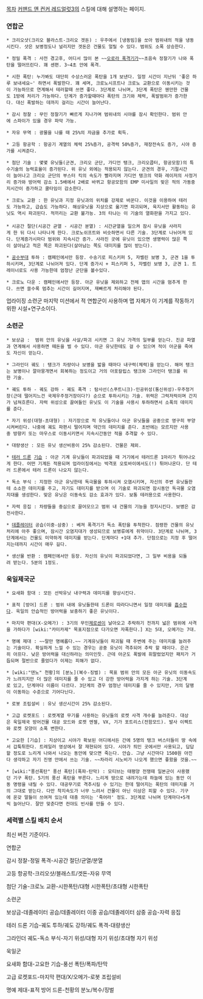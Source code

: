 [[목차]]
[[커맨드 앤 컨커 레드얼럿3]]의 스킬에 대해 설명하는 페이지.


=== 연합군 ===
 * 크리오샷(크리오 블라스트-크리오 겟돈) : 우주에서 [냉동빔]을 쏘아 범위내의 적을 냉동시킨다. 샷은 보병정도나 널리지만 겟돈은 건물도 얼릴 수 있다. 범위도 소폭 상승한다.

 * 정밀 폭격 : 사전 경고후, 어디서 많이 본 ~~[[오로라 폭격기]]가~~초음속 정찰기가 나와 폭탄을 떨어뜨린다. 꽤 센편. 3~4초 안에 폭격.

 * 시한 폭탄: 누가봐도 대단히 수상스러운 폭탄을 1개 보낸다. 일정 시간이 지난뒤 '좋은 하루 보내세요~' 하면서 폭발한다. 꽤 세며, 크로노시프트나 크로노 교환으로 이동시키는 것이 가능하므로 연계해서 테러할때 쓰면 좋다. 3단계로 나뉘며, 3단계 폭탄은 웬만한 건물도 1방에 처리가 가능하다. 단계가 증가할때마다 폭탄의 크기와 체력, 폭발범위가 증가한다. 대신 폭발하는 데까지 걸리는 시간이 늘어난다.

 * 감시 정찰 : 무인 정찰기가 빠르게 지나가며 범위내의 시야를 잠시 확인한다. 범위 안에 스파이가 있을 경우 파악 가능.

 * 자유 무역 : 광물을 나를 때 25%의 자금을 추가로 획득.

 * 고등 항공학 : 항공기 계열의 체력 25%증가, 공격력 50%증가, 재장전속도 증가, 시야 증가를 시켜준다.

 * 첨단 기술 : 몇몇 유닛들(군견, 크리오 군단, 가디언 탱크, 크리오콥터, 항공모함)의 특수기술의 능력효율이 증가된다. 위 유닛 외에는 적용되지 않는다. 군견의 경우, 기절시간이 늘어나고 크리오 군단의 부스터 킥의 속도가 빨라지며 가디언 탱크의 약화 레이저의 사정거리 증가와 방어력 감소 1.5배에서 2배로 바뀌고 항공모함의 EMP 미사일의 맞은 적의 가동중지시간이 증가하고 쿨타임이 감소한다.

 * 크로노 교환 : 한 유닛과 지정 유닛과의 위치를 강제로 바꾼다. 이것을 이용하여 테러도 가능하고, 급습도 가능하다. 해상유닛을 지상으로 옮기면 파괴되며, 육지서만 활동하는 유닛도 역시 파괴된다. 적끼리는 교환 불가능. 3의 타냐는 이 기술의 열화판을 가지고 있다.
 
 * 시공간 절단(시공간 균열 - 시공간 분열) : 시간균열을 일으켜 잠시 유닛을 사라지게 한 뒤 다시 나타나게 한다. 크로노쉬프트와 비슷하면서 다른 기술. 3단계로 나뉘어져 있다. 단계증가시마다 범위와 지속시간 증가. 사라진 곳에 유닛이 있으면 생명력이 많은 쪽이 살아남고 적은 쪽은 파괴된다(살아남는 쪽도 대미지를 많이 받는다).

 * [[공수부대]] 투하 : 캠페인에서만 등장. 수송기로 피스키퍼 5, 자벨린 보병 3, 군견 1을 투하시키며, 3단계로 나뉘어져 있다. 단계 증가시 + 피스키퍼 5, 자벨린 보병 3, 군견 1. 트레이너로도 사용 가능한데 엄청난 군단을 볼수있다.

 * 크로노 다운 : 캠페인에서만 등장. 아군 유닛을 제외하고 전체 맵의 시간을 멈추게 한다. 쓰면 쓸수록 멈추는 시간이 길어지며, 재빠르게 처리해야 된다.
업라이징 소련군 마지막 미션에서 적 연합군이 사용하며 맵 자체가 이 기계를 작동하기 위한 시설+연구소이다.


=== 소련군 ===
 * 보상금 :  범위 안의 유닛을 사살/파괴 시키면 그 유닛 가격의 일부를 얻는다. 진공 파열과 연계해서 사용하면 떼돈을 벌 수 있다. 아군 유닛한테도 걸 수 있으며 적이 아군을 죽여도 자신이 얻는다.

 * 그라인더 궤도 : 탱크가 차량이나 보병을 밟을 때마다 내구력(체력)을 얻는다. 해머 탱크는 보병이나 깔아뭉개면서 회복하는 정도이고 거의 아포칼립스 탱크와 그라인더 탱크를 위한 기술. 

 * 궤도 투하 - 궤도 강하 - 궤도 폭격 : 탐사선(스푸트니크)-인공위성(통신위성)-우주정거장(근데 떨어지느건 국제우주정거장이다?) 순으로 투하시키는 기술. 위력은 그럭저럭이며 간지가 넘쳐흐른다. 자력 위성으로 끌여들인 유닛도 이 기술을 사용시 투하하면서 소폭의 데미지를 준다.

 * 자기 위성(대형-초대형) : 자기장으로 적 유닛들이나 아군 유닛들을 공중으로 영구히 부양시켜버린다. 나중에 궤도 파편시 떨어지며 약간의 데미지를 준다. 초반에는 모르지만 사용중 방향키 또는 마우스로 이동시키면서 지속시간동안 적을 추격할 수 있다. 

 * 대량생산 : 모든 유닛 생산비용이 25% 감소된다. 건물은 제외. 

 * [[테러 드론]] [[기습]] : 아군 기계 유닛들이 파괴되었을 때 거기에서 테러드론 1마리가 튀어나오게 한다. 어떤 기계든 적용되며 업라이징에서는 박격포 오토바이에서도(!) 튀어나온다. 단 테러 드론에서 테러 드론이 나오지 않는다.

 * 독소 부식 : 지정한 아군 유닛한테 독극물을 투하시켜 오염시키며, 자신의 주변 유닛들한테 소소한 데미지를 주고, 자기도 데미지를 받으며 이 기술로 파괴되면 잠시동안 독극물 오염지대를 생성한다. 맞은 유닛은 이동속도 감소 효과가 있다. 보통 테러용으로 사용한다.

 * 자력 응집 : 차량들을 중심으로 끌어모으고 범위 내 건물의 기능을 정지시킨다. 보병은 감전사한다.

 * [[데졸레이터]] 공습(이중-삼중) : 베져 폭격기가 독소 폭탄을 투척한다. 점령한 건물의 유닛처리에 아주 좋으며, 잠시간 오염지대가 생성되므로 보병류에게 쥐약이다. 3단계로 나뉘며, 3단계에서는 건물도 미약하게 데미지를 받는다. 단계마다 +1대 추가. 단점으로는 지정 후 떨어지는데까지 시간이 매우 길다.

 * 생산물 반환 : 캠페인에서만 등장. 자신의 유닛이 파괴되었다면, 그 일부 비용을 되돌려 받는다. 5분의 1정도.


=== 욱일제국군 ===
 * 요새화 함대 : 모든 선박유닛 내구력과 데미지를 향상시킨다.

 * 표적 [방어] 드론 : 범위 내에 유닛들한테 드론이 따라다니면서 일정 데미지를 [[흡수]]한다. 욱일의 안습적인 방어력을 보충하기 좋은 유닛이다.

 * 마지막 편대(X-오메가) : 3기의 무인[[제로센]]이 날아오고 추락하기 전까지 넓은 범위에 사격을 가하다가 [wiki:"카미카제" 목표지점으로 다가오면 자폭한다.] X는 5대, 오메가는 7대.

 * 명예 제대 : ~~말만 명예롭다.~~ 기계유닛들이 파괴될 때 주변에 주는 데미지를 늘려주는 기술이다. 확실하게 느낄 수 있는 경우는 공중 유닛이 격추되어 추락 할 때이다. 은근히 아프다. 낮은 방어력을 대신하라는 의미인듯. 근데 아군도 폭발에 휘말렸었지만 패치가 거듭되며 절반으로 줄었다가 이제는 피해가 없다.

 * [wiki:"덴노" 천황]의 [분노](복수-징벌) : 목표 범위 안의 모든 아군 유닛의 이동속도가 느려지지만 더 많은 데미지를 줄 수 있고 더 강한 방어력을 가지게 하는 기술. 3단계로 있고, 단계마다 이름이 다르다. 3단계의 경우 엄청난 데미지를 줄 수 있지만, 거의 달팽이 이동하는 수준으로 기어다닌다.

 * 로봇 조립설비 : 유닛 생산시간이 25% 감소된다. 

 * 고급 로켓포드 : 로켓계열 무기를 사용하는 유닛들의 로켓 사격 개수를 늘려준다. 대상은 욱일제국 방어건물 대공 모드와 로켓 엔젤, VX, 기가 포트리스(전함모드). 발사 이펙트와 로켓 모양이 소폭 변한다.

 * 고요한 [기습] : 지상이고 시야가 확보된 어디에서든 간에 5명의 탱크 버스터들이 땅 속에서 갑툭튀한다. 트레일러 영상에서 잘 재현되어 있다. 시야가 틔인 곳에서만 사용되고, 답답할 정도로 느리게 나와서 나오는 동안에 맞으면 죽는다. 안습. 그냥 시간마다 1500원 아낀다 생각하고 자기 진영 안에서 쓰는 기술. ~~차라리 시노비가 나오게 했으면 좋왔을 것을.~~

 * [wiki:"풍선폭탄" 풍선 폭탄](폭파-탄막) : 모티브는 태평양 전쟁때 일본군이 사용했던 기구 폭탄. 5기의 풍선 폭탄을 부른다. 느리게 땅으로 내려가는데 하늘에 있는 동안 이동 명령을 내릴 수 있다. 대공무기로 격추시킬 수 있기는 한데 떨어지는 폭탄의 데미지를 거의 그대로 받는다. 다만 착지속도가 너무 느려서 건물이 아닌 이상은 피할 수 있다. 기구에 온갖 말들이 쓰여져 있는데 대충 의미는 '죽어라' 정도. 3단계로 나뉘며 단계마다+5개씩 늘어난다. 잘만 맞춘다면 컨야도 빈사를 만들 수 있다.


=== 세력별 스킬 배치 순서 ===


최신 버전 기준이다.


연합군

감시 정찰-정밀 폭격-시공간 절단/균열/분열

고등 항공학-크리오샷/블래스트/겟돈-자유 무역

첨단 기술-크로노 교환-시한폭탄/대형 시한폭탄/초대형 시한폭탄



소련군

보상금-데졸레이터 공습/데졸레이터 이중 공습/데졸레이터 삼중 공습-자력 응집

테러 드론 기습-궤도 투하/궤도 강하/궤도 폭격-대량생산

그라인더 궤도-독소 부식-자기 위성/대형 자기 위성/초대형 자기 위성



욱일군

요새화 함대-고요한 기습-풍선 폭탄/폭파/탄막

고급 로켓포드-마지막 편대/X/오메가-로봇 조립설비

명예 제대-표적 방어 드론-천황의 분노/복수/징벌
